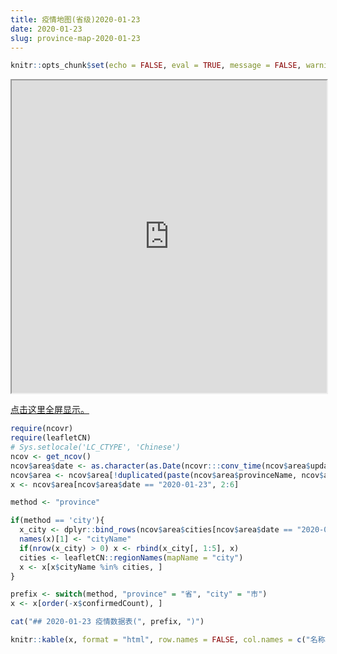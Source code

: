 ```yaml
---
title: 疫情地图(省级)2020-01-23
date: 2020-01-23
slug: province-map-2020-01-23
---
```


```r
knitr::opts_chunk$set(echo = FALSE, eval = TRUE, message = FALSE, warning = FALSE, error = FALSE)
```


<iframe seamless src="https://pzhaonet.github.io/ncov/leaflet/leafmap-province-2020-01-23.html" width="100%" height="500"></iframe>

[点击这里全屏显示。](https://pzhaonet.github.io/ncov/leaflet/leafmap-province-2020-01-23.html)



```r
require(ncovr)
require(leafletCN)
# Sys.setlocale('LC_CTYPE', 'Chinese')
ncov <- get_ncov()
ncov$area$date <- as.character(as.Date(ncovr:::conv_time(ncov$area$updateTime)))
ncov$area <- ncov$area[!duplicated(paste(ncov$area$provinceName, ncov$area$date)), ]
x <- ncov$area[ncov$area$date == "2020-01-23", 2:6]

method <- "province"

if(method == 'city'){
  x_city <- dplyr::bind_rows(ncov$area$cities[ncov$area$date == "2020-01-23"])
  names(x)[1] <- "cityName"
  if(nrow(x_city) > 0) x <- rbind(x_city[, 1:5], x)
  cities <- leafletCN::regionNames(mapName = "city")
  x <- x[x$cityName %in% cities, ]
}

prefix <- switch(method, "province" = "省", "city" = "市")
x <- x[order(-x$confirmedCount), ]
```

```r
cat("## 2020-01-23 疫情数据表(", prefix, ")")
```

```r
knitr::kable(x, format = "html", row.names = FALSE, col.names = c("名称", "确诊", "疑似", "治愈", "死亡"))
```

